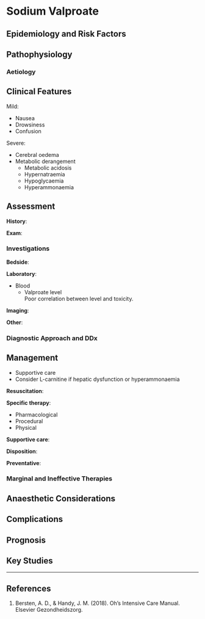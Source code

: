 # Sodium Valproate


## Epidemiology and Risk Factors

## Pathophysiology

### Aetiology

## Clinical Features

Mild:

* Nausea
* Drowsiness
* Confusion

Severe:

* Cerebral oedema
* Metabolic derangement
	* Metabolic acidosis
	* Hypernatraemia
	* Hypoglycaemia
	* Hyperammonaemia

## Assessment

**History**:

**Exam**:

### Investigations

**Bedside**:

**Laboratory**:

* Blood
	* Valproate level\
	Poor correlation between level and toxicity. 

**Imaging**:

**Other**:

### Diagnostic Approach and DDx


## Management

:::priority
* Supportive care
* Consider L-carnitine if hepatic dysfunction or hyperammonaemia
:::

**Resuscitation**:

**Specific therapy**:

* Pharmacological
* Procedural
* Physical

**Supportive care**:

**Disposition**:

**Preventative**:


### Marginal and Ineffective Therapies

## Anaesthetic Considerations

## Complications

## Prognosis

## Key Studies


---

## References

1. Bersten, A. D., & Handy, J. M. (2018). Oh’s Intensive Care Manual. Elsevier Gezondheidszorg.